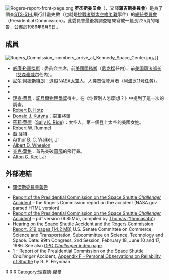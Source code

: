{{多個問題|
{{expand|time=2015-12-14T09:17:04+00:00}}
{{refimprove|time=2015-12-14T09:17:04+00:00}}
}}
[[File:Rogers-report-front-page.png|right]]
'''罗杰斯委员会'''（{{lang|en|'''Rogers Commission'''}}，又譯'''羅吉斯委員會'''）是為了調查[[STS-51-L|STS-51-L]]飛行計畫失敗（也就是[[挑戰者號太空梭災難|挑戰者號太空梭災難]]事件）的[[總統委員會|總統委員會]]（Presidential Commission）。此委員會最後將調查結果寫成一篇長225頁的報告，公佈於1986年6月9日。

==成員==
[[File:Rogers_Commission_members_arrive_at_Kennedy_Space_Center.jpg|thumb]]。]]
*[[威廉·P·羅傑斯|威廉·P·羅傑斯]]：委员会主席，前[[美國國務卿|美國國務卿]]（[[尼克松|尼克松]]任内）、前[[美国司法部长|美国司法部长]]（[[艾森豪威尔|艾森豪威尔]]任内）。
*[[尼尔·阿姆斯特朗|尼尔·阿姆斯特朗]]：退役[[NASA|NASA]][[太空人|太空人]]，人类首位登月者（[[阿波罗11号|阿波罗11号]]任务）。
*{{tsl|en|David C. Acheson|David C. Acheson}}
*{{tsl|en|Eugene E. Covert|Eugene E. Covert}}
*[[理查·費曼|理查·費曼]]：[[諾貝爾物理學獎|諾貝爾物理學獎]]得主。在《你管別人怎麼想？》中提到了這一次的調查。
*[[Robert_B._Hotz|Robert B. Hotz]]
*[[Donald_J._Kutyna|Donald J. Kutyna]]：空軍將領
*[[莎莉·萊德|莎莉·萊德]]（[[萨莉·莱德|Sally K. Ride]]）：太空人，第一個登上太空的美國女姓。
*[[Robert_W._Rummel|Robert W. Rummel]]
*[[喬·薩特|喬·薩特]]
*[[Arthur_B._C._Walker,_Jr|Arthur B. C. Walker, Jr]]
*[[Albert_D._Wheelon|Albert D. Wheelon]]
*[[查克·葉格|查克·葉格]]：首先突破[[音障|音障]]的飛行員。 
*[[Alton_G._Keel,_Jr|Alton G. Keel, Jr]]
==外部連結==
*[http://history.nasa.gov/rogersrep/genindex.htm 羅傑斯委員會報告] {{Wayback|url=http://history.nasa.gov/rogersrep/genindex.htm |date=20171225231730 }}{{en}}

* [https://history.nasa.gov/rogersrep/genindex.htm Report of the Presidential Commission on the Space Shuttle ''Challenger'' Accident] – the Rogers Commission report on the accident (NASA.gov parsed HTML version)
* [https://forum.nasaspaceflight.com/index.php?PHPSESSID=n2pbop2fh60010n76lmcnh4po7&action=dlattach;topic=8535.0;attach=25186 Report of the Presidential Commission on the Space Shuttle ''Challenger'' Accident] – pdf version (9.85Mb), compiled by [https://forum.nasaspaceflight.com/index.php?topic=8535.0 Thomas ('thomasafb')]
* [https://web.archive.org/web/20100106034019/http://www.gpoaccess.gov/challenger/62_885.pdf Hearing on the Space Shuttle Accident and the Rogers Commission Report.  219 pages (14.2 MB)] U.S. Senate Committee on Commerce, Science and Transportation, Subcommittee on Science, Technology and Space. Date: 99th Congress, 2nd Session, February 18, June 10 and 17, 1986. See also [https://web.archive.org/web/20100105225412/http://www.gpoaccess.gov/challenger/index.html GPO ''Challenger'' index page].
* [https://history.nasa.gov/rogersrep/v2appf.htm] {{Wayback|url=https://history.nasa.gov/rogersrep/v2appf.htm |date=20190505212635 }} – Report of the Presidential Commission on the Space Shuttle ''Challenger'' Accident, [https://history.nasa.gov/rogersrep/v2appf.htm Appendix F – Personal Observations on Reliability of Shuttle] {{Wayback|url=https://history.nasa.gov/rogersrep/v2appf.htm |date=20190505212635 }} by R. P. Feynman
{{STS-51L}}
{{挑战者号航天飞机}}
{{美国航天飞机任务}}

{{美国航空航天局太空计划}}
[[Category:美国国家委员会|R]]
[[Category:美國國家航空暨太空總署|R]]
[[Category:1986年美國|R]]
[[Category:理查德·费曼|Category:理查德·费曼]]
